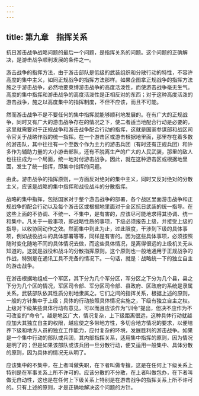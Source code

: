 ```yaml
---
---
---
```

title: 第九章　指挥关系
---




抗日游击战争战略问题的最后一个问题，是指挥关系的问题。这个问题的正确解决，是游击战争顺利发展的条件之一。

游击战争的指挥方法，由于游击部队是低级的武装组织和分散行动的特性，不容许高度的集中主义，如同正规战争的指挥方法那样。如果企图拿正规战争的指挥方法施之于游击战争，必然地要束缚游击战争的高度活泼性，而使游击战争毫无生气。高度的集中指挥和游击战争的高度活泼性是正相反对的东西；对于这种高度活泼的游击战争，施之以高度集中的指挥制度，不但不应该，而且不可能。

然而游击战争不是不要任何的集中指挥就能够顺利地发展的。在有广大的正规战争，同时又有广大的游击战争存在的情况之下，使二者适当地配合行动是必要的，这里就需要对于正规战争和游击战争配合行动的指挥，这就是国家参谋部和战区司令官关于战略作战的统一指挥。在一个游击区或游击根据地里面，那里存在着多数的游击队，其中往往有一个至数个作为主力的游击兵团（有时还有正规兵团）和许多作为辅助力量的大小游击部队，还有不脱离生产的广大的人民武装，那里的敌人也往往成为一个局面，统一地对付游击战争。因此，就在这种游击区或根据地里面，发生了统一指挥，即集中指挥的问题。

由此，游击战争的指挥原则，一方面反对绝对的集中主义，同时又反对绝对的分散主义，应该是战略的集中指挥和战役战斗的分散指挥。

战略的集中指挥，包括国家对于整个游击战争的部署，各个战区里面游击战争和正规战争的配合行动以及每个游击区或根据地里面对于全区抗日武装的统一指导。在这些上面的不协调、不统一、不集中，是有害的，应该尽可能地求得其协调、统一和集中。凡关于一般事项，即战略性质的事项，下级必须报告上级，并接受上级的指导，以收协同动作之效。然而集中到此为止，过此限度，干涉到下级的具体事项，例如战役战斗的具体部署等等，同样是有害的。因为这些具体事项，必须按照随时变化随地不同的具体情况去做，而这些具体情况，是离得很远的上级机关无从知道的。这就是战役和战斗的分散指挥原则。这个原则也一般地通用于正规战争的作战，特别是在通讯工具不完备的情况下。一句话，就是：战略统一下的独立自主的游击战争。

在游击根据地组成一个军区，其下分为几个军分区，军分区之下分为几个县，县之下分为几个区的情况，军区司令部、军分区司令部、县政府、区政府的系统是隶属关系，武装部队依其性质分别地隶属之。它们之间的指挥关系，根据上述的原则，一般的方针集中于上级；具体的行动按照具体情况实施之，下级有独立自主之权。上级对下级某些具体行动有意见，可以而且应该作为“训令”提出，但决不应作为不可改变的“命令”。越是地区广大，情况复杂，上下级距离很远，这种具体行动就越应加大其独立自主的权限，越应使之多带地方性，多切合地方情况的要求，以便培养下级和地方人员的独立工作能力，应付复杂的环境，发展胜利的游击战争。如果是一个集中行动的部队或兵团，其内部指挥关系，适用集中指挥的原则，因为情况是明了的；但是如果该部队或该兵团一旦分散行动，便又适用一般集中、具体分散的原则，因为具体的情况无从明了。

应该集中的不集中，在上者叫做失职，在下者叫做专擅，这是在任何上下级关系上特别是在军事关系上所不许可的。应该分散的不分散，在上者叫做包办，在下者叫做无自动性，这也是在任何上下级关系上特别是在游击战争的指挥关系上所不许可的。只有上述的原则，才是正确地解决这个问题的方针。